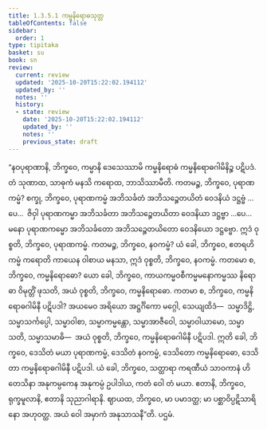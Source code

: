 ```yaml
---
title: 1.3.5.1 ကမ္မနိရောဓသုတ္တ
tableOfContents: false
sidebar:
  order: 1
type: tipitaka
basket: su
book: sn
review:
  current: review
  updated: '2025-10-20T15:22:02.194112'
  updated_by: ''
  notes: ''
  history:
  - state: review
    date: '2025-10-20T15:22:02.194112'
    updated_by: ''
    notes: ''
    previous_state: draft
---
```



<DynamicBreadcrumb />


<ReviewStatus review={frontmatter.review} showDetails={true} />

<HypothesisAnnotation frontmatter={frontmatter} />

<Division number="146" book="sn" e="ch" v="18" p="301">

<Paragraph number="810" book="sn">
“နဝပုရာဏာနိ, ဘိက္ခဝေ, ကမ္မာနိ ဒေသေဿာမိ ကမ္မနိရောဓံ ကမ္မနိရောဓဂါမိနိဉ္စ ပဋိပဒံ. တံ သုဏာထ, သာဓုကံ မနသိ ကရောထ, ဘာသိဿာမီတိ. ကတမဉ္စ, ဘိက္ခဝေ, ပုရာဏကမ္မံ? စက္ခု, ဘိက္ခဝေ, ပုရာဏကမ္မံ အဘိသင်္ခတံ အဘိသဉ္စေတယိတံ ဝေဒနိယံ ဒဋ္ဌဗ္ဗံ …ပေ…  ဇိဝှါ ပုရာဏကမ္မာ အဘိသင်္ခတာ အဘိသဉ္စေတယိတာ ဝေဒနိယာ ဒဋ္ဌဗ္ဗာ …ပေ…  မနော ပုရာဏကမ္မော အဘိသင်္ခတော အဘိသဉ္စေတယိတော ဝေဒနိယော ဒဋ္ဌဗ္ဗော. ဣဒံ ဝုစ္စတိ, ဘိက္ခဝေ, ပုရာဏကမ္မံ. ကတမဉ္စ, ဘိက္ခဝေ, နဝကမ္မံ? ယံ ခေါ, ဘိက္ခဝေ, ဧတရဟိ ကမ္မံ ကရောတိ ကာယေန ဝါစာယ မနသာ, ဣဒံ ဝုစ္စတိ, ဘိက္ခဝေ, နဝကမ္မံ. ကတမော စ, ဘိက္ခဝေ, ကမ္မနိရောဓော? ယော ခေါ, ဘိက္ခဝေ, ကာယကမ္မဝစီကမ္မမနောကမ္မဿ နိရောဓာ ဝိမုတ္တိံ ဖုသတိ, အယံ ဝုစ္စတိ, ဘိက္ခဝေ, ကမ္မနိရောဓော. ကတမာ စ, ဘိက္ခဝေ, ကမ္မနိရောဓဂါမိနီ ပဋိပဒါ? အယမေဝ အရိယော အဋ္ဌင်္ဂိကော မဂ္ဂေါ, သေယျထိဒံ—  သမ္မာဒိဋ္ဌိ, သမ္မာသင်္ကပ္ပေါ, သမ္မာဝါစာ, သမ္မာကမ္မန္တော, သမ္မာအာဇီဝေါ, သမ္မာဝါယာမော, သမ္မာသတိ, သမ္မာသမာဓိ—  အယံ ဝုစ္စတိ, ဘိက္ခဝေ, ကမ္မနိရောဓဂါမိနီ ပဋိပဒါ. ဣတိ ခေါ, ဘိက္ခဝေ, ဒေသိတံ မယာ ပုရာဏကမ္မံ, ဒေသိတံ နဝကမ္မံ, ဒေသိတော ကမ္မနိရောဓော, ဒေသိတာ ကမ္မနိရောဓဂါမိနီ ပဋိပဒါ. ယံ ခေါ, ဘိက္ခဝေ, သတ္ထာရာ ကရဏီယံ သာဝကာနံ ဟိတေသိနာ အနုကမ္ပကေန အနုကမ္ပံ ဥပါဒါယ, ကတံ ဝေါ တံ မယာ. ဧတာနိ, ဘိက္ခဝေ, ရုက္ခမူလာနိ, ဧတာနိ သုညာဂါရာနိ. ဈာယထ, ဘိက္ခဝေ, မာ ပမာဒတ္ထ; မာ ပစ္ဆာဝိပ္ပဋိသာရိနော အဟုဝတ္ထ. အယံ ဝေါ အမှာကံ အနုသာသနီ”တိ.

</Paragraph>
</Division>

<Paragraph number="811" type="center" book="sn">
ပဌမံ.
</Paragraph>